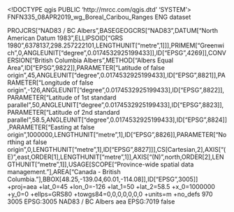 <!DOCTYPE qgis PUBLIC 'http://mrcc.com/qgis.dtd' 'SYSTEM'>
<qgis version="3.32.1-Lima">
  <identifier>FNFN335_08APR2019_wg_Boreal_Caribou_Ranges</identifier>
  <parentidentifier></parentidentifier>
  <language>ENG</language>
  <type>dataset</type>
  <title>FNFN335_08APR2019_wg_Boreal_Caribou_Ranges</title>
  <abstract></abstract>
  <contact>
    <name></name>
    <organization></organization>
    <position></position>
    <voice></voice>
    <fax></fax>
    <email></email>
    <role></role>
  </contact>
  <links/>
  <dates/>
  <fees></fees>
  <encoding></encoding>
  <crs>
    <spatialrefsys nativeFormat="Wkt">
      <wkt>PROJCRS["NAD83 / BC Albers",BASEGEOGCRS["NAD83",DATUM["North American Datum 1983",ELLIPSOID["GRS 1980",6378137,298.257222101,LENGTHUNIT["metre",1]]],PRIMEM["Greenwich",0,ANGLEUNIT["degree",0.0174532925199433]],ID["EPSG",4269]],CONVERSION["British Columbia Albers",METHOD["Albers Equal Area",ID["EPSG",9822]],PARAMETER["Latitude of false origin",45,ANGLEUNIT["degree",0.0174532925199433],ID["EPSG",8821]],PARAMETER["Longitude of false origin",-126,ANGLEUNIT["degree",0.0174532925199433],ID["EPSG",8822]],PARAMETER["Latitude of 1st standard parallel",50,ANGLEUNIT["degree",0.0174532925199433],ID["EPSG",8823]],PARAMETER["Latitude of 2nd standard parallel",58.5,ANGLEUNIT["degree",0.0174532925199433],ID["EPSG",8824]],PARAMETER["Easting at false origin",1000000,LENGTHUNIT["metre",1],ID["EPSG",8826]],PARAMETER["Northing at false origin",0,LENGTHUNIT["metre",1],ID["EPSG",8827]]],CS[Cartesian,2],AXIS["(E)",east,ORDER[1],LENGTHUNIT["metre",1]],AXIS["(N)",north,ORDER[2],LENGTHUNIT["metre",1]],USAGE[SCOPE["Province-wide spatial data management."],AREA["Canada - British Columbia."],BBOX[48.25,-139.04,60.01,-114.08]],ID["EPSG",3005]]</wkt>
      <proj4>+proj=aea +lat_0=45 +lon_0=-126 +lat_1=50 +lat_2=58.5 +x_0=1000000 +y_0=0 +ellps=GRS80 +towgs84=0,0,0,0,0,0,0 +units=m +no_defs</proj4>
      <srsid>970</srsid>
      <srid>3005</srid>
      <authid>EPSG:3005</authid>
      <description>NAD83 / BC Albers</description>
      <projectionacronym>aea</projectionacronym>
      <ellipsoidacronym>EPSG:7019</ellipsoidacronym>
      <geographicflag>false</geographicflag>
    </spatialrefsys>
  </crs>
  <extent>
    <spatial crs="EPSG:3005" maxy="0" minz="0" minx="0" maxx="0" miny="0" dimensions="2" maxz="0"/>
    <temporal>
      <period>
        <start></start>
        <end></end>
      </period>
    </temporal>
  </extent>
</qgis>

